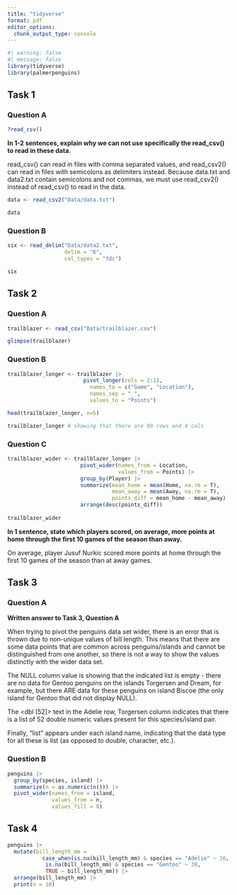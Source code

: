 ```yaml
---
title: "tidyverse"
format: pdf
editor_options: 
  chunk_output_type: console
---
```


```r
#| warning: false
#| message: false
library(tidyverse)
library(palmerpenguins)
```

## Task 1
### Question A
```r
?read_csv()
```

**In 1-2 sentences, explain why we can not use specifically the read_csv() to read in these data.**

read_csv() can read in files with comma separated values, and read_csv2() can read in files with semicolons as delimiters instead. Because data.txt and data2.txt contain semicolons and not commas, we must use read_csv2() instead of read_csv() to read in the data.

```r
data <- read_csv2("Data/data.txt")

data
```

### Question B
```r
six <- read_delim("Data/data2.txt",
                  delim = "6",
                  col_types = "fdc")

six
```

## Task 2
### Question A
```r
trailblazer <- read_csv("Data/trailblazer.csv")

glimpse(trailblazer)
```

### Question B
```r
trailblazer_longer <- trailblazer |>
                        pivot_longer(cols = 2:11,
                          names_to = c("Game", "Location"),
                          names_sep = "_",
                          values_to = "Points")

head(trailblazer_longer, n=5)

trailblazer_longer # showing that there are 90 rows and 4 cols
```

### Question C
```r
trailblazer_wider <- trailblazer_longer |>
                       pivot_wider(names_from = Location,
                                   values_from = Points) |>
                       group_by(Player) |>
                       summarize(mean_home = mean(Home, na.rm = T),
                                 mean_away = mean(Away, na.rm = T),
                                 points_diff = mean_home - mean_away) |>
                       arrange(desc(points_diff))
  
trailblazer_wider
```

**In 1 sentence, state which players scored, on average, more points at home through the first 10 games of the season than away.**

On average, player Jusuf Nurkic scored more points at home through the first 10 games of the season than at away games.

## Task 3
### Question A

**Written answer to Task 3, Question A**

When trying to pivot the penguins data set wider, there is an error that is thrown due to non-unique values of bill length. This means that there are some data points that are common across penguins/islands and cannot be distinguished from one another, so there is not a way to show the values distinctly with the wider data set. 

The NULL column value is showing that the indicated list is empty - there are no data for Gentoo penguins on the islands Torgersen and Dream, for example, but there ARE data for these penguins on island Biscoe (the only island for Gentoo that did not display NULL).

The <dbl [52]> text in the Adelie row, Torgersen column indicates that there is a list of 52 double numeric values present for this species/island pair. 

Finally, "list" appears under each island name, indicating that the data type for all these is list (as opposed to double, character, etc.).

### Question B
```r
penguins |>
  group_by(species, island) |>
  summarize(n = as.numeric(n())) |>
  pivot_wider(names_from = island,
              values_from = n,
              values_fill = 0)
```

## Task 4
```r
penguins |>
  mutate(bill_length_mm = 
           case_when(is.na(bill_length_mm) & species == "Adelie" ~ 26,
            is.na(bill_length_mm) & species == "Gentoo" ~ 30,
            TRUE ~ bill_length_mm)) |>
  arrange(bill_length_mm) |>
  print(n = 10)
```